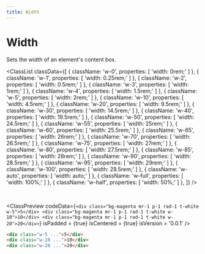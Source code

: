 ```yaml
---
title: Width
---
```



# Width

Sets the width of an element's content box.

<ClassList
  classData={[
    {
      className: 'w-0',
      properties: [
        'width: 0rem;'
      ]
    },
    {
      className: 'w-1',
      properties: [
        'width: 0.25rem;'
      ]
    },
    {
      className: 'w-2',
      properties: [
        'width: 0.5rem;'
      ]
    },
    {
      className: 'w-3',
      properties: [
        'width: 1rem;'
      ]
    },
    {
      className: 'w-4',
      properties: [
        'width: 1.5rem;'
      ]
    },
    {
      className: 'w-5',
      properties: [
        'width: 2rem;'
      ]
    },
    {
      className: 'w-10',
      properties: [
        'width: 4.5rem;'
      ]
    },
    {
      className: 'w-20',
      properties: [
        'width: 9.5rem;'
      ]
    },
    {
      className: 'w-30',
      properties: [
        'width: 14.5rem;'
      ]
    },
    {
      className: 'w-40',
      properties: [
        'width: 19.5rem;'
      ]
    },
    {
      className: 'w-50',
      properties: [
        'width: 24.5rem;'
      ]
    },
    {
      className: 'w-55',
      properties: [
        'width: 25rem;'
      ]
    },
    {
      className: 'w-60',
      properties: [
        'width: 25.5rem;'
      ]
    },
    {
      className: 'w-65',
      properties: [
        'width: 26rem;'
      ]
    },
    {
      className: 'w-70',
      properties: [
        'width: 26.5rem;'
      ]
    },
    {
      className: 'w-75',
      properties: [
        'width: 27rem;'
      ]
    },
    {
      className: 'w-80',
      properties: [
        'width: 27.5rem;'
      ]
    },
    {
      className: 'w-85',
      properties: [
        'width: 28rem;'
      ]
    },
    {
      className: 'w-90',
      properties: [
        'width: 28.5rem;'
      ]
    },
    {
      className: 'w-95',
      properties: [
        'width: 29rem;'
      ]
    },
    {
      className: 'w-100',
      properties: [
        'width: 29.5rem;'
      ]
    },
    {
      className: 'w-auto',
      properties: [
        'width: auto;'
      ]
    },
    {
      className: 'w-full',
      properties: [
        'width: 100%;'
      ]
    },
    {
      className: 'w-half',
      properties: [
        'width: 50%;'
      ]
    },
  ]}
/>

<br />

<ClassPreview
  codeData={`
    <div class="bg-magenta mr-1 p-1 rad-1 t-white w-5">5</div>
    <div class="bg-magenta mr-1 p-1 rad-1 t-white w-10">10</div>
    <div class="bg-magenta mr-1 p-1 rad-1 t-white w-20">20</div>
  `}
  isPadded = {true}
  isCentered = {true}
  isVersion = '0.0.1'
/>

```html
<div class="w-5 ...">5</div>
<div class="w-10 ...">10</div>
<div class="w-20 ...">20</div>
```
